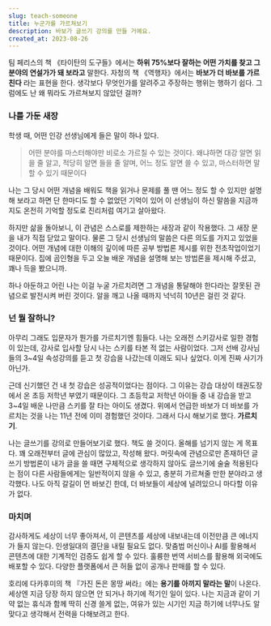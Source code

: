 ```yaml
---
slug: teach-someone
title: 누군가를 가르쳐보기
description: 바보가 글쓰기 강의를 만들 거예요.
created_at: 2023-08-26
---
```


팀 페리스의 책 《타이탄의 도구들》에서는 **하위 75%보다 잘하는 어떤 가치를 찾고 그 분야의 연설가가 돼 보라고** 말한다. 자청의
책 《역행자》에서는 **바보가 더 바보를 가르친다** 라는 표현을 한다. 생각보다 무엇인가를 알려주고 주장하는 행위는 행하기 쉽다.
그럼에도 난 왜 뭐라도 가르쳐보지 않았던 걸까?

### 나를 가둔 새장

학생 때, 어떤 인강 선생님에게 들은 말이 하나 있다.

> 어떤 분야를 마스터해야만 비로소 가르칠 수 있는 것이다. 왜냐하면 대강 알면 읽을 줄 알고, 적당히 알면 들을 줄 알며, 어느 정도 알면
> 쓸 수 있고, 마스터하면 말할 수 있기 때문이다

>

나는 그 당시 어떤 개념을 배워도 책을 읽거나 문제를 풀 땐 어느 정도 할 수 있지만 설명해 보라고 하면 단 한마디도 할 수 없었던 기억이
있어 이 선생님이 하신 말씀을 지금까지도 온전히 기억할 정도로 진리처럼 여기고 살아왔다.

하지만 삶을 돌아보니, 이 관념은 스스로를 제한하는 새장과 같이 작용했다. 그 새장 문을 내가 직접 닫았고 말이다. 물론 그 당시 선생님의
말씀은 다른 의도를 가지고 있었을 것이다. 어떤 개념에 대한 이해의 깊이에 따른 공부 방법론 제시를 위한 전초작업이었기 때문이다. 집에
곰인형을 두고 오늘 배운 개념을 설명해 보는 방법론을 제시해 주셨고, 꽤나 득을 봤으니까.

하나 아둔하고 어린 나는 이걸 누굴 가르치려면 그 개념을 통달해야 한다라는 잘못된 관념으로 발전시켜 버린 것이다. 알을 깨고 나올 때까지
넉넉히 10년은 걸린 것 같다.

### 넌 뭘 잘하니?

아무리 그래도 입문자가 뭔가를 가르치기엔 힘들다. 나는 오래전 스키강사로 일한 경험이 있는데, 강사로 입사할 당시 나는 스키를 타본 적 없는
사람이었다. 그저 선배 강사님들의 3~4일 속성강의를 듣고 첫 강습을 나갔는데 이래도 되나 싶었다. 이게 진짜 사기가 아닌가.

근데 신기했던 건 내 첫 강습은 성공적이었다는 점이다. 그 이유는 강습 대상이 태권도장에서 온 초등 저학년 부였기 때문이다. 그 초등학교
저학년 아이들 중 내 강습을 받고 3~4일 배운 나만큼 스키를 잘 타는 아이도 생겼다. 위에서 언급한 바보가 더 바보를 가르치는 것을 나는
11년 전에 이미 경험했던 것이다. 그래서 다시 해보기로 했다. **가르치기**.

나는 글쓰기를 강의로 만들어보기로 했다. 책도 쓸 것이다. 올해를 넘기지 않는 게 목표다. 꽤 오래전부터 글에 관심이 많았고, 작성해 왔다.
머릿속에 관념으로만 존재하던 글쓰기 방법론이 내가 글을 쓸 때면 구체적으로 생각하지 않아도 글쓰기에 술술 적용된다는 점이 다른 사람들에게는
일반적이지 않을 수 있고, 충분히 가르쳐줄 만한 분야라고 생각했다. 나도 아직 갈길이 먼 바보긴 한데, 더 바보들이 세상에 널려있으니 마다할
이유가 없다.

### 마치며

감사하게도 세상이 너무 좋아져서, 이 콘텐츠를 세상에 내보내는데 이전만큼 큰 에너지가 들지 않는다. 인생일대의 결단을 내릴 필요도 없다.
맞춤법 머신이나 AI를 활용해서 콘텐츠에 대한 기계적인 검증도 쉽게 할 수 있다. 훌륭한 번역 서비스를 활용해 외국에도 배포할 수 있다.
다양한 플랫폼에서 큰 허들 없이 공개나 판매를 할 수 있다.

호리에 다카후미의 책 『가진 돈은 몽땅 써라』에는 **용기를 아끼지 말라는 말**이 나온다. 세상엔 지금 당장 하지 않으면 안 되거나
하기에 적기인 일이 있다. 나는 지금과 같이 기약 없는 휴식과 함께 딱히 신경 쓸게 없는, 여유가 있는 시기인 지금 하기에 너무나도 알맞다고
생각해서 전력을 다해보려고 한다.
